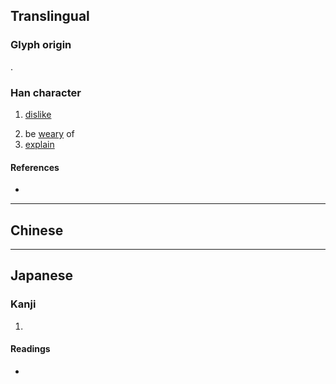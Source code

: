 {{character info/new}}
==Translingual==

===Glyph origin===
{{Han etym}}
{{Han compound|歺|睪|c1=s|c2=p|ls=psc}}.

===Han character===
{{Han char|rn=78|rad=歹|as=13|sn=17|four=|canj=MNWLJ|ids=⿰歹睪}}

# {{label|zh|archaic}} {{label|zh|corrupted form of [[斁]]}} [[dislike]]
# be [[weary]] of
# [[explain]]

====References====
* {{Han ref|kx=0583.320|dkj=16584|dj=0976.170|hdz=21395.100|uh=6BAC|ud=27564}}

----

==Chinese==
{{zh-see|斁|v}}

----

==Japanese==

===Kanji===
{{ja-kanji|grade=|rs=歹13}}

# {{rfdef|ja|sort=歹13}}

====Readings====
* {{ja-readings|on=[[と]] (to), [[つ]] (tsu)|kun=[[やぶれる]] (yabureru), [[やぶる]] (yaburu)}}